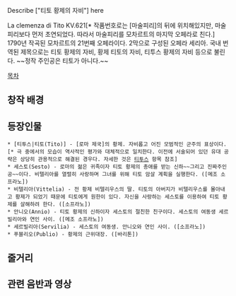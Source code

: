 Describe ["티토 황제의 자비"] here

La clemenza di Tito KV.621[* 작품번호로는 [마술피리]의 뒤에 위치해있지만, 마술피리보다 먼저 초연되었다. 따라서 마술피리를 모차르트의 마지막 오페라로 친다.]
1790년 작곡된 모차르트의 21번째 오페라이다. 2막으로 구성된 오페라 세리아. 국내 번역된 제목으로는 티토 황제의 자비, 황제 티토의 자비, 티투스 황제의 자비 등으로 불린다. ~~정작 주인공은 티토가 아니다.~~

[[목차]]

== 창작 배경 ==
== 등장인물 ==
 * [티투스|티토(Tito)] - [로마 제국]의 황제. 자비롭고 어진 모범적인 군주의 표상이다.[* 극 중에서의 모습이 역사적인 평가와 대체적으로 일치한다. 이전에 서술되어 있던 유대 공략은 상당히 관용적으로 해결된 경우다. 자세한 것은 [[티투스]] 항목 참조]
 * 세스토(Sesto) - 로마의 젊은 귀족이자 티토 황제의 총애를 받는 신하~~그리고 진짜주인공~~이다. 비텔리아를 열렬히 사랑하며 그녀를 위해 티토 암살 계획을 실행한다. ([메조 소프라노])
 * 비텔리아(Vittelia) - 전 황제 비텔리우스의 딸. 티토의 아버지가 비텔리우스를 몰아내고 황제가 되었기 때문에 티토에게 원한이 있다. 자신을 사랑하는 세스토를 이용하여 티토 황제를 살해하려 한다. ([소프라노])
 * 안니오(Annio) - 티토 황제의 신하이자 세스토의 절친한 친구이다. 세스토의 여동생 세르빌리아와 연인 사이. ([메조 소프라노])
 * 세르빌리아(Servilia) - 세스토의 여동생. 안니오와 연인 사이. ([소프라노])
 * 푸블리오(Publio) - 황제의 근위대장. ([바리톤])
== 줄거리 ==
== 관련 음반과 영상 ==
